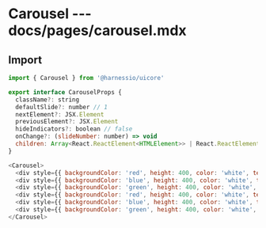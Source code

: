 # Carousel --- docs/pages/carousel.mdx

## Import

```js
import { Carousel } from '@harnessio/uicore'
```

```js
export interface CarouselProps {
  className?: string
  defaultSlide?: number // 1
  nextElement?: JSX.Element
  previousElement?: JSX.Element
  hideIndicators?: boolean // false
  onChange?: (slideNumber: number) => void
  children: Array<React.ReactElement<HTMLElement>> | React.ReactElement<HTMLElement>
}
```

```js live=true
<Carousel>
  <div style={{ backgroundColor: 'red', height: 400, color: 'white', textAlign: 'center' }}>Image 1</div>
  <div style={{ backgroundColor: 'blue', height: 400, color: 'white', textAlign: 'center' }}>Image 2</div>
  <div style={{ backgroundColor: 'green', height: 400, color: 'white', textAlign: 'center' }}>Image 3</div>
  <div style={{ backgroundColor: 'red', height: 400, color: 'white', textAlign: 'center' }}>Image 4</div>
  <div style={{ backgroundColor: 'blue', height: 400, color: 'white', textAlign: 'center' }}>Image 5</div>
  <div style={{ backgroundColor: 'green', height: 400, color: 'white', textAlign: 'center' }}>Image 6</div>
</Carousel>
```
